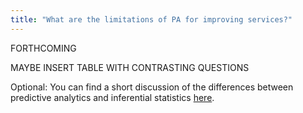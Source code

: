```yaml
---
title: "What are the limitations of PA for improving services?"
---
```


FORTHCOMING

MAYBE INSERT TABLE WITH CONTRASTING QUESTIONS

Optional: You can find a short discussion of the differences between predictive analytics and inferential statistics [here](OptionalPAvsInfStat.qmd).
